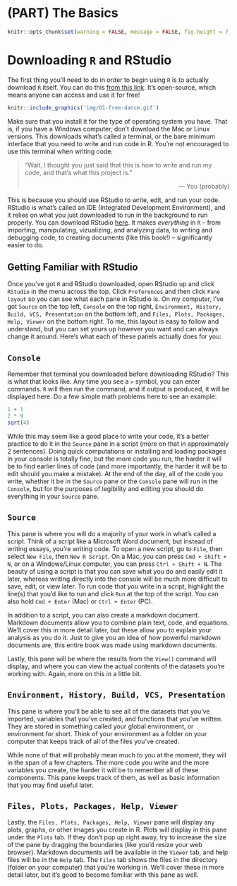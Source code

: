 # (PART) The Basics {-}

```r
knitr::opts_chunk$set(warning = FALSE, message = FALSE, fig.height = 7, fig.width = 12, cache = TRUE)
```

# Downloading `R` and RStudio

The first thing you'll need to do in order to begin using `R` is to actually download `R` itself. You can do this [from this link](https://cran.r-project.org/). It's <span class = 'vocab'>open-source</span>, which means anyone can access and use it for free!

```r
knitr::include_graphics('img/01-free-dance.gif')
```

Make sure that you install it for the type of operating system you have. That is, if you have a Windows computer, don't download the Mac or Linux versions. This downloads what's called a <span class = 'vocab'>terminal</span>, or the bare minimum interface that you need to write and run code in R. You're not encouraged to use this terminal when writing code.

> "Wait, I thought you just said that this is how to write and run my code, and that's what this project is."
>
> <div style = "text-align: right"> --- You (probably) </div>

This is because you should use RStudio to write, edit, and run your code. RStudio is what's called an <span class = 'vocab'>IDE</span> (Integrated Development Environment), and it relies on what you just downloaded to run in the background to run properly. You can download RStudio [here](https://www.rstudio.com/products/RStudio/). It makes *everything* in `R` --  from importing, manipulating, vizualizing, and analyzing data, to writing and debugging code, to creating documents (like this book!) -- significantly easier to do.

## Getting Familiar with RStudio

Once you've got `R` and RStudio downloaded, open RStudio up and click `RStudio` in the menu across the top. Click `Preferences` and then click `Pane layout` so you can see what each pane in RStudio is. On my computer, I've got `Source` on the top left, `Console` on the top right, `Environment, History, Build, VCS, Presentation` on the bottom left, and `Files, Plots, Packages, Help, Viewer` on the bottom right. To me, this layout is easy to follow and understand, but you can set yours up however you want and can always change it around. Here's what each of these panels actually does for you:

## `Console`

Remember that terminal you downloaded before downloading RStudio? This is what that looks like. Any time you see a `>` symbol, you can enter commands. `R` will then run the command, and if output is produced, it will be displayed here. Do a few simple math problems here to see an example:

```r
1 + 1
2 * 9
sqrt(4)
```

While this may seem like a good place to write your code, it's a better practice to do it in the `Source` pane in a script (more on that in approximately 2 sentences). Doing quick computations or installing and loading packages in your console is totally fine, but the more code you run, the harder it will be to find earlier lines of code (and more importantly, the harder it will be to edit should you make a mistake). At the end of the day, all of the code you write, whether it be in the `Source` pane or the `Console` pane will run in the `Console`, but for the purposes of legibility and editing you should do everything in your `Source` pane.

## `Source` {#src}

This pane is where you will do a majority of your work in what's called a <span class = 'vocab'>script</span>. Think of a script like a Microsoft Word document, but instead of writing essays, you're writing code. To open a new script, go to `File`, then select `New File`, then `New R Script`. On a Mac, you can press `Cmd + Shift + N`, or on a Windows/Linux computer, you can press `Ctrl + Shift + N`. The beauty of using a script is that you can save what you do and easily edit it later, whereas writing directly into the console will be much more difficult to save, edit, or view later. To run code that you write in a script, highlight the line(s) that you'd like to run and click `Run` at the top of the script. You can also hold `Cmd + Enter` (Mac) or `Ctrl + Enter` (PC).

In addition to a script, you can also create a <span class = 'vocab'>markdown document</span>. Markdown documents allow you to combine plain text, code, and equations. We'll cover this in more detail later, but these allow you to explain your analysis as you do it. Just to give you an idea of how powerful markdown documents are, this entire book was made using markdown documents.

Lastly, this pane will be where the results from the `View()` command will display, and where you can view the actual contents of the datasets you're working with. Again, more on this in a little bit.

<a name = 'env'></a>

## `Environment, History, Build, VCS, Presentation`

This pane is where you'll be able to see all of the datasets that you've imported, variables that you've created, and functions that you've written. They are stored in something called your <span class = 'vocab'>global environment</span>, or environment for short. Think of your environment as a folder on your computer that keeps track of all of the files you've created.

While none of that will probably mean much to you at the moment, they will in the span of a few chapters. The more code you write and the more variables you create, the harder it will be to remember all of these components. This pane keeps track of them, as well as basic information that you may find useful later.

## `Files, Plots, Packages, Help, Viewer`

Lastly, the `Files, Plots, Packages, Help, Viewer` pane will display any plots, graphs, or other images you create in R. Plots will display in this pane under the `Plots` tab. If they don't pop up right away, try to increase the size of the pane by dragging the boundaries (like you'd resize your web browser). Markdown documents will be available in the `Viewer` tab, and help files will be in the `Help` tab. The `Files` tab shows the files in the <span class = 'vocab'>directory</span> (folder on your computer) that you're working in. We'll cover these in more detail later, but it's good to become familiar with this pane as well.
